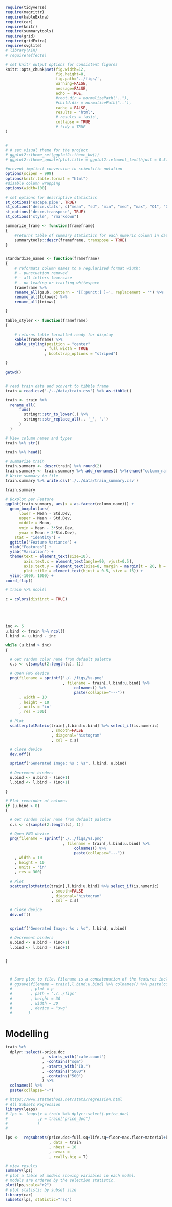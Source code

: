 
```r
require(tidyverse)
require(magrittr)
require(kableExtra)
require(car)
require(knitr)
require(summarytools)
require(grid)
require(gridExtra)
require(svglite)
# library(AER)
# require(effects)

# set knitr output options for consistent figures
knitr::opts_chunk$set(fig.width=12,
                      fig.height=8,
                      fig.path='../figs/',
                      warning=FALSE,
                      message=FALSE,
                      echo = TRUE,
                      #root.dir = normalizePath(".."),
                      #child.dir = normalizePath(".."),
                      cache = FALSE,
                      results = 'html',
                      # results = 'asis',
                      collapse = TRUE
                      # tidy = TRUE
)


#
# # set visual theme for the project
# ggplot2::theme_set(ggplot2::theme_bw())
# ggplot2::theme_update(plot.title = ggplot2::element_text(hjust = 0.5))

#prevent implicit conversion to scientific notation
options(scipen = 999)
options(knitr.table.format = "html")
#disable column wrapping
options(width=100)

# set options for descriptive statistics
st_options('escape.pipe', TRUE)
st_options('descr.stats', c("mean", "sd", "min", "med", "max", "Q1", "Q3", "N.Valid", "pct.valid", "iqr", "skewness", "kurtosis"))
st_options('descr.transpose', TRUE)
st_options('style', "rmarkdown")


```


```r


summarize_frame <- function(frameframe)
{
    #returns table of summary statistics for each numeric column in dataframe
    summarytools::descr(frameframe, transpose = TRUE)
}


standardize_names <- function(frameframe)
{
    # reformats column names to a regularized format wiuth:
    # - punctuation removed
    # - all letters lowercase
    # - no leading or trailing whitespace
    frameframe %>%
    rename_all(gsub, pattern = '[[:punct:] ]+', replacement = '') %>%
    rename_all(tolower) %>%
    rename_all(trimws)

}

table_styler <- function(frameframe)
{

    # returns table formatted ready for display
    kable(frameframe) %>%
    kable_styling(position = "center"
                 , full_width = TRUE
                 , bootstrap_options = "striped")

}

```




```r

getwd()


# read train data and ocnvert to tibble frame
train = read.csv('./../data/train.csv') %>% as.tibble()

train <- train %>%
  rename_all(
      funs(
        stringr::str_to_lower(.) %>%
        stringr::str_replace_all(., '_', '.')
      )
  )

# View column names and types
train %>% str()

train %>% head()

```



```r

# summarize train
train.summary <- descr(train) %>% round(2)
train.summary <- train.summary %>% add_rownames() %>%rename("column_name" = 1)
# Write summary to file
train.summary %>% write.csv('./../data/train_summary.csv')
```


```r

train.summary

```



```r


# Boxplot per Feature
ggplot(train.summary, aes(x = as.factor(column_name))) +
  geom_boxplot(aes(
      lower = Mean - Std.Dev,
      upper = Mean + Std.Dev,
      middle = Mean,
      ymin = Mean - 3*Std.Dev,
      ymax = Mean + 3*Std.Dev),
    stat = "identity") +
  ggtitle("Feature Variance") +
  xlab("Features") +
  ylab("Variation") +
  theme(text = element_text(size=10),
        axis.text.x = element_text(angle=90, vjust=0.5),
        axis.text.y = element_text(size=8, margin = margin(t = 20, b = 20, l = 20)),
        plot.title = element_text(hjust = 0.5, size = 16)) +
  ylim(-1000, 1000) +
coord_flip()
```



```r

# train %>% ncol()

c = colors(distinct = TRUE)





inc <- 5
u.bind <- train %>% ncol()
l.bind <- u.bind - inc

while (u.bind > inc)
{

  # Get random color name from default palette
  c.s <- c[sample(2:length(c), 1)]

  # Open PNG device
  png(filename = sprintf('./../figs/%s.png'
                         , filename = train[,l.bind:u.bind] %>%
                              colnames() %>%
                              paste(collapse="---"))
      , width = 10
      , height = 10
      , units = 'in'
      , res = 300)

  # Plot
  scatterplotMatrix(train[,l.bind:u.bind] %>% select_if(is.numeric)
                    , smooth=FALSE
                    , diagonal="histogram"
                    , col = c.s)

  # Close device
  dev.off()

  sprintf("Generated Image: %s : %s", l.bind, u.bind)

  # Decrement binders
  u.bind <- u.bind - (inc+1)
  l.bind <- l.bind - (inc+1)

}

# Plot remainder of columns
if (u.bind > 0)
{

  # Get random color name from default palette
  c.s <- c[sample(2:length(c), 1)]

  # Open PNG device
  png(filename = sprintf('./../figs/%s.png'
                         , filename = train[,l.bind:u.bind] %>%
                              colnames() %>%
                              paste(collapse="---"))
    , width = 10
    , height = 10
    , units = 'in'
    , res = 300)

  # Plot
  scatterplotMatrix(train[,l.bind:u.bind] %>% select_if(is.numeric)
                    , smooth=FALSE
                    , diagonal="histogram"
                    , col = c.s)

  # Close device
  dev.off()


  sprintf("Generated Image: %s : %s", l.bind, u.bind)

  # Decrement binders
  u.bind <- u.bind - (inc+1)
  l.bind <- l.bind - (inc+1)


}



  # Save plot to file. Filename is a concatenation of the features included in the plot
  # ggsave(filename = train[,l.bind:u.bind] %>% colnames() %>% paste(collapse="---")
  #        , plot = p
  #        , path = './../figs'
  #        , height = 30
  #        , width = 30
  #        , device = "svg"
  #       )


```

# Modelling


```r
train %>%
  dplyr::select(-price.doc
                , -starts_with("cafe.count")
                , -contains("sqm")
                , -starts_with("ID.")
                , -contains("5000")
                , -contains("500")
                ) %>%
  colnames() %>%
  paste(collapse="+")

# https://www.statmethods.net/stats/regression.html
# All Subsets Regression
library(leaps)
# lps <- leaps(x = train %>% dplyr::select(-price_doc)
#             ,y = train["price_doc"]
#             )
#

lps <-  regsubsets(price.doc~full.sq+life.sq+floor+max.floor+material+build.year+num.room+kitch.sq+state+product.type+sub.area+area.m+raion.popul+green.zone.part+indust.part+children.preschool+preschool.quota+preschool.education.centers.raion+children.school+school.quota+school.education.centers.raion+school.education.centers.top.20.raion+hospital.beds.raion+healthcare.centers.raion+university.top.20.raion+sport.objects.raion+additional.education.raion+culture.objects.top.25+culture.objects.top.25.raion+shopping.centers.raion+office.raion+thermal.power.plant.raion+incineration.raion+oil.chemistry.raion+radiation.raion+railroad.terminal.raion+big.market.raion+nuclear.reactor.raion+detention.facility.raion+full.all+male.f+female.f+young.all+young.male+young.female+work.all+work.male+work.female+ekder.all+ekder.male+ekder.female+x0.6.all+x0.6.male+x0.6.female+x7.14.all+x7.14.male+x7.14.female+x0.17.all+x0.17.male+x0.17.female+x16.29.all+x16.29.male+x16.29.female+x0.13.all+x0.13.male+x0.13.female+raion.build.count.with.material.info+build.count.block+build.count.wood+build.count.frame+build.count.brick+build.count.monolith+build.count.panel+build.count.foam+build.count.slag+build.count.mix+raion.build.count.with.builddate.info+build.count.before.1920+build.count.1921.1945+build.count.1946.1970+build.count.1971.1995+build.count.after.1995+metro.min.avto+metro.km.avto+metro.min.walk+metro.km.walk+kindergarten.km+school.km+park.km+green.zone.km+industrial.km+water.treatment.km+cemetery.km+incineration.km+railroad.station.walk.km+railroad.station.walk.min+railroad.station.avto.km+railroad.station.avto.min+public.transport.station.km+public.transport.station.min.walk+water.km+water.1line+mkad.km+ttk.km+sadovoe.km+bulvar.ring.km+kremlin.km+big.road1.km+big.road1.1line+big.road2.km+railroad.km+railroad.1line+zd.vokzaly.avto.km+bus.terminal.avto.km+oil.chemistry.km+nuclear.reactor.km+radiation.km+power.transmission.line.km+thermal.power.plant.km+ts.km+big.market.km+market.shop.km+fitness.km+swim.pool.km+ice.rink.km+stadium.km+basketball.km+hospice.morgue.km+detention.facility.km+public.healthcare.km+university.km+workplaces.km+shopping.centers.km+office.km+additional.education.km+preschool.km+big.church.km+church.synagogue.km+mosque.km+theater.km+museum.km+exhibition.km+catering.km+ecology+green.part.1000+prom.part.1000+office.count.1000+trc.count.1000+cafe.sum.1000.min.price.avg+cafe.sum.1000.max.price.avg+cafe.avg.price.1000+big.church.count.1000+church.count.1000+mosque.count.1000+leisure.count.1000+sport.count.1000+market.count.1000+green.part.2000+prom.part.2000+office.count.2000+trc.count.2000+cafe.sum.2000.min.price.avg+cafe.sum.2000.max.price.avg+cafe.avg.price.2000+big.church.count.2000+church.count.2000+mosque.count.2000+leisure.count.2000+sport.count.2000+market.count.2000+green.part.3000+prom.part.3000+office.count.3000+trc.count.3000+cafe.sum.3000.min.price.avg+cafe.sum.3000.max.price.avg+cafe.avg.price.3000+big.church.count.3000+church.count.3000+mosque.count.3000+leisure.count.3000+sport.count.3000+market.count.3000
                   , data = train
                   , nbest = 10
                   , nvmax =
                   , really.big = T)

# view results
summary(lps)
# plot a table of models showing variables in each model.
# models are ordered by the selection statistic.
plot(lps,scale="r2")
# plot statistic by subset size
library(car)
subsets(lps, statistic="rsq")

```

```r

```






